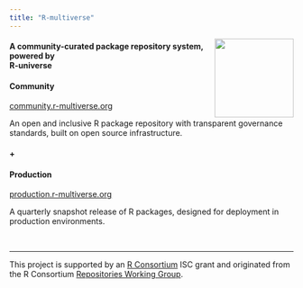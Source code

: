 ```yaml
---
title: "R-multiverse"
---
```


<img src="logo/logo-hexbin.png" align="right" width="140" />

#### A community-curated package repository system, powered by <br />R-universe

#### Community

[community.r-multiverse.org](community.qmd)

An open and inclusive R package repository with transparent governance standards, built on open source infrastructure.

#### +

#### Production

[production.r-multiverse.org](production.qmd)

A quarterly snapshot release of R packages, designed for deployment in production environments.

<br />
<hr />

This project is supported by an [R Consortium](https://r-consortium.org) ISC grant and originated from the R Consortium [Repositories Working Group](https://github.com/RConsortium/r-repositories-wg).
